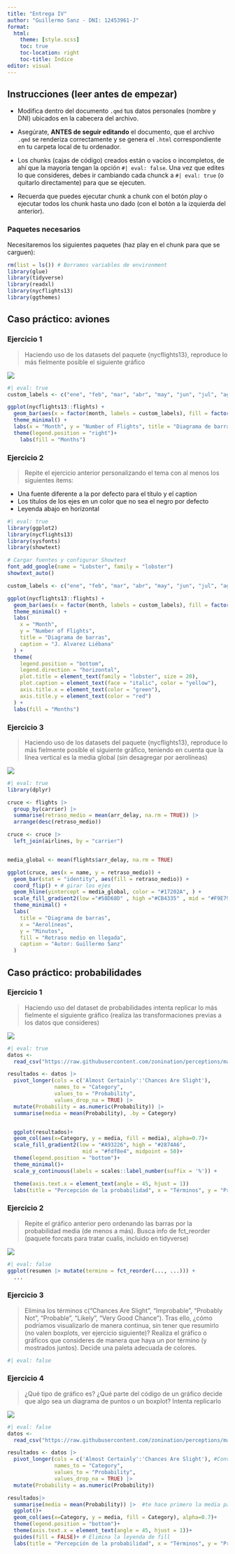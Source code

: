 ```yaml
---
title: "Entrega IV"
author: "Guillermo Sanz - DNI: 12453961-J"
format:
  html:
    theme: [style.scss]
    toc: true
    toc-location: right
    toc-title: Índice
editor: visual
---
```


## Instrucciones (leer antes de empezar)

-   Modifica dentro del documento `.qmd` tus datos personales (nombre y DNI) ubicados en la cabecera del archivo.

-   Asegúrate, **ANTES de seguir editando** el documento, que el archivo `.qmd` se renderiza correctamente y se genera el `.html` correspondiente en tu carpeta local de tu ordenador.

-   Los chunks (cajas de código) creados están o vacíos o incompletos, de ahí que la mayoría tengan la opción `#| eval: false`. Una vez que edites lo que consideres, debes ir cambiando cada chunck a `#| eval: true` (o quitarlo directamente) para que se ejecuten.

-   Recuerda que puedes ejecutar chunk a chunk con el botón *play* o ejecutar todos los chunk hasta uno dado (con el botón a la izquierda del anterior).

### Paquetes necesarios

Necesitaremos los siguientes paquetes (haz play en el chunk para que se carguen):

```r
rm(list = ls()) # Borramos variables de environment
library(glue)
library(tidyverse)
library(readxl)
library(nycflights13)
library(ggthemes)
```

## Caso práctico: aviones

### Ejercicio 1

> Haciendo uso de los datasets del paquete {nycflights13}, reproduce lo más fielmente posible el siguiente gráfico

![](./fig1.jpg)

```r
#| eval: true
custom_labels <- c("ene", "feb", "mar", "abr", "may", "jun", "jul", "ago", "sep", "oct", "nov", "dic")

ggplot(nycflights13::flights) + 
  geom_bar(aes(x = factor(month, labels = custom_labels), fill = factor(month, labels = custom_labels))) +
  theme_minimal() +
  labs(x = "Month", y = "Number of Flights", title = "Diagrama de barras", caption = "Autor: Guillermo Sanz") +
  theme(legend.position = "right")+
    labs(fill = "Months")

```

### Ejercicio 2

> Repite el ejercicio anterior personalizando el tema con al menos los siguientes items:

-   Una fuente diferente a la por defecto para el título y el caption
-   Los títulos de los ejes en un color que no sea el negro por defecto
-   Leyenda abajo en horizontal

```r
#| eval: true
library(ggplot2)
library(nycflights13)
library(sysfonts)
library(showtext)

# Cargar fuentes y configurar Showtext
font_add_google(name = "Lobster", family = "lobster")
showtext_auto()

custom_labels <- c("ene", "feb", "mar", "abr", "may", "jun", "jul", "ago", "sep", "oct", "nov", "dic")

ggplot(nycflights13::flights) + 
  geom_bar(aes(x = factor(month, labels = custom_labels), fill = factor(month, labels = custom_labels))) +
  theme_minimal() +
  labs(
    x = "Month",
    y = "Number of Flights",
    title = "Diagrama de barras",
    caption = "J. Alvarez Liébana"
  ) +
  theme(
    legend.position = "bottom",
    legend.direction = "horizontal",
    plot.title = element_text(family = "lobster", size = 20),
    plot.caption = element_text(face = "italic", color = "yellow"),
    axis.title.x = element_text(color = "green"),
    axis.title.y = element_text(color = "red")
  ) +
  labs(fill = "Months")
```

### Ejercicio 3

> Haciendo uso de los datasets del paquete {nycflights13}, reproduce lo más fielmente posible el siguiente gráfico, teniendo en cuenta que la línea vertical es la media global (sin desagregar por aerolíneas)

![](./fig2.jpg)

```r
#| eval: true
library(dplyr)

cruce <- flights |> 
  group_by(carrier) |> 
  summarise(retraso_medio = mean(arr_delay, na.rm = TRUE)) |> 
  arrange(desc(retraso_medio))

cruce <- cruce |> 
  left_join(airlines, by = "carrier")


media_global <- mean(flights$arr_delay, na.rm = TRUE)

ggplot(cruce, aes(x = name, y = retraso_medio)) +
  geom_bar(stat = "identity", aes(fill = retraso_medio)) +
  coord_flip() + # girar los ejes
  geom_hline(yintercept = media_global, color = "#17202A", ) +
  scale_fill_gradient2(low ="#58D68D" , high ="#CB4335" , mid = "#F9E79F", midpoint = 10) +
  theme_minimal() +
  labs(
    title = "Diagrama de barras",
    x = "Aerolíneas",
    y = "Minutos",
    fill = "Retraso medio en llegada",
    caption = "Autor: Guillermo Sanz"
  )

```

## Caso práctico: probabilidades

### Ejercicio 1

> Haciendo uso del dataset de probabilidades intenta replicar lo más fielmente el siguiente gráfico (realiza las transformaciones previas a los datos que consideres)

![](./fig3.jpg)

```r
#| eval: true
datos <-
  read_csv("https://raw.githubusercontent.com/zonination/perceptions/master/probly.csv")

resultados <- datos |> 
  pivot_longer(cols = c('Almost Certainly':'Chances Are Slight'), 
               names_to = "Category", 
               values_to = "Probability",
               values_drop_na = TRUE) |> 
  mutate(Probability = as.numeric(Probability)) |> 
  summarise(media = mean(Probability), .by = Category)


  ggplot(resultados)+
  geom_col(aes(x=Category, y = media, fill = media), alpha=0.7)+
  scale_fill_gradient2(low = "#A93226", high = "#2874A6",
                        mid = "#fdf8e4", midpoint = 50)+
  theme(legend.position = "bottom")+
  theme_minimal()+
  scale_y_continuous(labels = scales::label_number(suffix = '%')) +

  theme(axis.text.x = element_text(angle = 45, hjust = 1))
  labs(title = "Percepción de la probabilidad", x = "Términos", y = "Probabilidad Media")
```

### Ejercicio 2

> Repite el gráfico anterior pero ordenando las barras por la probabilidad media (de menos a más). Busca info de fct_reorder (paquete forcats para tratar cualis, incluido en tidyverse)

![](./fig4.jpg)

```r
#| eval: false
ggplot(resumen |> mutate(termino = fct_reorder(..., ...))) +
  ...
```

### Ejercicio 3

> Elimina los términos c("Chances Are Slight", "Improbable", "Probably Not", "Probable", "Likely", "Very Good Chance"). Tras ello, ¿cómo podríamos visualizarlo de manera continua, sin tener que resumirlo (no valen boxplots, ver ejercicio siguiente)? Realiza el gráfico o gráficos que consideres de manera que haya un por término (y mostrados juntos). Decide una paleta adecuada de colores.

```r
#| eval: false
```

### Ejercicio 4

> ¿Qué tipo de gráfico es? ¿Qué parte del código de un gráfico decide que algo sea un diagrama de puntos o un boxplot? Intenta replicarlo

![](./fig5.png)

```r
#| eval: false
datos <-
  read_csv("https://raw.githubusercontent.com/zonination/perceptions/master/probly.csv")

resultados <- datos |> 
  pivot_longer(cols = c('Almost Certainly':'Chances Are Slight'), #Convierte el formato de ancho a largo, transformando las columnas de probabilidad en dos columnas, "Category" y "Probability"
               names_to = "Category", 
               values_to = "Probability",
               values_drop_na = TRUE) |> 
  mutate(Probability = as.numeric(Probability))

resultados|> 
  summarise(media = mean(Probability)) |>  #te hace primero la media para que luego puedas ponerla
  ggplot()+
  geom_col(aes(x=Category, y = media, fill = Category), alpha=0.7)+
  theme(legend.position = "bottom")+
  theme(axis.text.x = element_text(angle = 45, hjust = 1))+
  guides(fill = FALSE)+ # Elimina la leyenda de fill
  labs(title = "Percepción de la probabilidad", x = "Términos", y = "Probabilidad Media")


```
